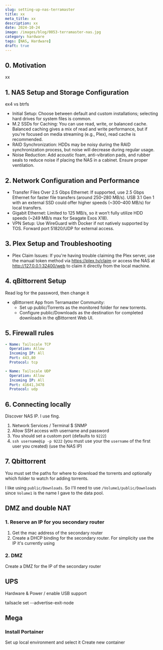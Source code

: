 ```yaml
---
slug: setting-up-nas-terramaster
title: xx
meta_title: xx
description: xx
date: 2024-10-24
image: /images/blog/0053-terramaster-nas.jpg
category: hardware
tags: [NAS, Hardware]
draft: true
---
```


## 0. Motivation

xx

## 1. NAS Setup and Storage Configuration

ex4 vs btrfs

* Initial Setup: Choose between default and custom installations; selecting hard drives for system files is common.
* M.2 SSDs for Caching: You can use read, write, or balanced cache. Balanced caching gives a mix of read and write performance, but if you're focused on media streaming (e.g., Plex), read cache is recommended.
* RAID Synchronization: HDDs may be noisy during the RAID synchronization process, but noise will decrease during regular usage.
* Noise Reduction: Add acoustic foam, anti-vibration pads, and rubber seals to reduce noise if placing the NAS in a cabinet. Ensure proper ventilation.

## 2. Network Configuration and Performance

* Transfer Files Over 2.5 Gbps Ethernet: If supported, use 2.5 Gbps Ethernet for faster file transfers (around 250–280 MB/s). USB 3.1 Gen 1 with an external SSD could offer higher speeds (~300–400 MB/s) for local transfers.
* Gigabit Ethernet: Limited to 125 MB/s, so it won’t fully utilize HDD speeds (~249 MB/s max for Seagate Exos X18).
* VPN Setup: Use WireGuard with Docker if not natively supported by TOS. Forward port 51820/UDP for external access.

## 3. Plex Setup and Troubleshooting

* Plex Claim Issues: If you're having trouble claiming the Plex server, use the manual token method via https://plex.tv/claim or access the NAS at http://127.0.0.1:32400/web to claim it directly from the local machine.

## 4. qBittorrent Setup

Read log for the password, then change it

* qBittorrent App from Terramaster Community:
    * Set up public/Torrents as the monitored folder for new torrents.
    * Configure public/Downloads as the destination for completed downloads in the qBittorrent Web UI.

## 5. Firewall rules

```yaml
- Name: Tailscale TCP
  Operation: Allow
  Incoming IP: All
  Port: 443,80
  Protocol: tcp

- Name: Tailscale UDP
  Operation: Allow
  Incoming IP: All
  Port: 41641,3478
  Protocol: udp
```

## 6. Connecting locally

Discover NAS IP. I use fing.

1. Network Services / Terminal $ SNMP
2. Allow SSH access with username and password
3. You should set a custom port (defaults to `9222`)
4. `ssh username@ip -p 9222` (you must use your the `username` of the first user you created) (use the NAS IP)

## 7. Qbittorrent

You must set the paths for where to download the torrents and optionally which folder to watch for adding torrents.

I like using `public/Downloads`. So I'll need to use `/Volume1/public/Downloads` since `Volume1` is the name I gave to the data pool.


## DMZ and double NAT

### 1. Reserve an IP for you secondary router

1. Get the mac address of the secondary router
2. Create a DHCP binding for the secondary router. For simplicity use the IP it's currently using

### 2. DMZ

Create a DMZ for the IP of the secondary router

## UPS

Hardware & Power / enable USB support


tailsacle set --advertise-exit-node

## Mega

### Install Portainer

Set up local environment and select it
Create new container
